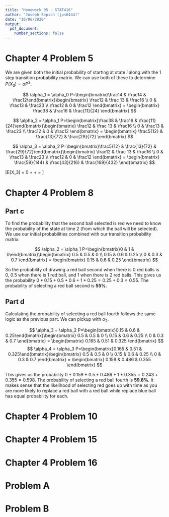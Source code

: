 ```yaml
---
title: "Homework 05 - STAT416"
author: "Joseph Sepich (jps6444)"
date: "10/06/2020"
output:
  pdf_document:
    number_sections: false
---
```


# Chapter 4 Problem 5

We are given both the initial probability of starting at state $i$ along with the 1 step transition probability matrix. We can use both of these to determine $P(X_3) = \alpha P^3$.

$$
\alpha_1 = \alpha_0 P=\begin{bmatrix}\frac14 & \frac14 & \frac12\end{bmatrix}\begin{bmatrix}
\frac12 & \frac 13 & \frac16 \\
0 & \frac13 & \frac23 \\
\frac12 & 0 & \frac12
\end{bmatrix} = \begin{bmatrix}
\frac38 & \frac16 & \frac{11}{24}
\end{bmatrix}
$$

$$
\alpha_2 = \alpha_1 P=\begin{bmatrix}\frac38 & \frac16 & \frac{11}{24}\end{bmatrix}\begin{bmatrix}
\frac12 & \frac 13 & \frac16 \\
0 & \frac13 & \frac23 \\
\frac12 & 0 & \frac12
\end{bmatrix} = \begin{bmatrix}
\frac5{12} & \frac{13}{72} & \frac{29}{72}
\end{bmatrix}
$$

$$
\alpha_3 = \alpha_2 P=\begin{bmatrix}\frac5{12} & \frac{13}{72} & \frac{29}{72}\end{bmatrix}\begin{bmatrix}
\frac12 & \frac 13 & \frac16 \\
0 & \frac13 & \frac23 \\
\frac12 & 0 & \frac12
\end{bmatrix} = \begin{bmatrix}
\frac{59}{144} & \frac{43}{216} & \frac{169}{432}
\end{bmatrix}
$$

\[E[X_3] = 0 + \frac{43}{216} + \frac{169}{216} = \frac{212}{216} \approx 0.9815\]

# Chapter 4 Problem 8

## Part c

To find the probability that the second ball selected is red we need to know the probability of the state at time 2 (from which the ball will be selected). We use our initial probabilities combined with our transition probability matrix:

$$
\alpha_2 = \alpha_1 P=\begin{bmatrix}0 & 1 & 0\end{bmatrix}\begin{bmatrix}
0.5 & 0.5 & 0 \\
0.15 & 0.6 & 0.25 \\
0 & 0.3 & 0.7
\end{bmatrix} = \begin{bmatrix}
0.15 & 0.6 & 0.25
\end{bmatrix}
$$

So the probability of drawing a red ball second when there is 0 red balls is 0, 0.5 when there is 1 red ball, and 1 when there is 2 red balls. This gives us the probability $0 * 0.15 + 0.5 * 0.6 + 1 * 0.25 = 0.25 + 0.3 = 0.55$. The probability of selecting a red ball second is **55%**.

## Part d

Calculating the probability of selecting a red ball fourth follows the same logic as the previous part. We can pickup with $\alpha_2$.

$$
\alpha_3 = \alpha_2 P=\begin{bmatrix}0.15 & 0.6 & 0.25\end{bmatrix}\begin{bmatrix}
0.5 & 0.5 & 0 \\
0.15 & 0.6 & 0.25 \\
0 & 0.3 & 0.7
\end{bmatrix} = \begin{bmatrix}
0.165 & 0.51 & 0.325
\end{bmatrix}
$$
$$
\alpha_4 = \alpha_3 P=\begin{bmatrix}0.165 & 0.51 & 0.325\end{bmatrix}\begin{bmatrix}
0.5 & 0.5 & 0 \\
0.15 & 0.6 & 0.25 \\
0 & 0.3 & 0.7
\end{bmatrix} = \begin{bmatrix}
0.159 & 0.486 & 0.355
\end{bmatrix}
$$

This gives us the probability $0 * 0.159 + 0.5 * 0.486 + 1 * 0.355 = 0.243 + 0.355 = 0.598$. The probability of selecting a red ball fourth is **59.8%**. It makes sense that the likelihood of selecting red goes up with time as you are more likely to replace a red ball with a red ball while replace blue ball has equal probability for each.

# Chapter 4 Problem 10

# Chapter 4 Problem 15

# Chapter 4 Problem 16

# Problem A

# Problem B
















